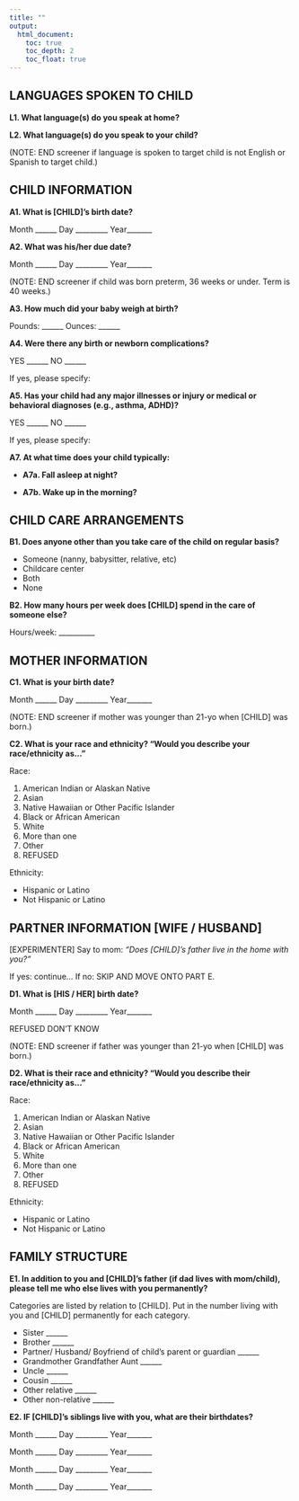 ```yaml
---
title: ""
output:
  html_document:
    toc: true
    toc_depth: 2
    toc_float: true
---
```


## LANGUAGES SPOKEN TO CHILD

**L1. What language(s) do you speak at home?**

**L2. What language(s) do you speak to your child?**

(NOTE: END screener if language is spoken to target child is not English or Spanish to target child.)

## CHILD INFORMATION

**A1. What is [CHILD]’s birth date?**

Month ______   Day _________   Year_______

**A2. What was his/her due date?**

Month ______   Day _________   Year_______	

(NOTE: END screener if child was born preterm, 36 weeks or under. Term is 40 weeks.)

**A3. How much did your baby weigh at birth?**

Pounds: ______              Ounces: ______ 	

**A4. Were there any birth or newborn complications?**

YES ______            NO ______

If yes, please specify:

**A5. Has your child had any major illnesses or injury or medical or behavioral diagnoses (e.g., asthma, ADHD)?**

YES  ______            NO ______

If yes, please specify:

**A7. At what time does your child typically:**

- **A7a. Fall asleep at night?**  	

- **A7b. Wake up in the morning?**

## CHILD CARE ARRANGEMENTS

**B1. Does anyone other than you take care of the child on regular basis?**

- Someone (nanny, babysitter, relative, etc) 
- Childcare center
- Both
- None

**B2. How many hours per week does [CHILD] spend in the care of someone else?**

Hours/week: __________

## MOTHER INFORMATION

**C1. What is your birth date?**

Month ______   Day _________   Year_______

(NOTE: END screener if mother was younger than 21-yo when [CHILD] was born.)

**C2. What is your race and ethnicity? “Would you describe your race/ethnicity as…”**

Race:

1. American Indian or Alaskan Native
2. Asian
3. Native Hawaiian or Other Pacific Islander
4. Black or African American
5. White
6. More than one
7. Other
8. REFUSED

Ethnicity:

- Hispanic or Latino
- Not Hispanic or Latino 

## PARTNER INFORMATION [WIFE / HUSBAND]

[EXPERIMENTER] Say to mom: *“Does [CHILD]’s father live in the home with you?”*

If yes: continue…
If no: SKIP AND MOVE ONTO PART E.

**D1. What is [HIS / HER] birth date?**

Month ______   Day _________   Year_______

REFUSED          DON'T KNOW

(NOTE: END screener if father was younger than 21-yo when [CHILD] was born.)

**D2. What is their race and ethnicity? “Would you describe their race/ethnicity as…”**

Race:

1. American Indian or Alaskan Native
2. Asian
3. Native Hawaiian or Other Pacific Islander
4. Black or African American
5. White
6. More than one
7. Other
8. REFUSED

Ethnicity:

- Hispanic or Latino
- Not Hispanic or Latino 

## FAMILY STRUCTURE

**E1. In addition to you and [CHILD]’s father (if dad lives with mom/child), please tell me who else lives with you permanently?**

Categories are listed by relation to [CHILD]. Put in the number living with you and [CHILD] permanently for each category.

- Sister ______
- Brother ______
- Partner/ Husband/ Boyfriend of child's parent or guardian ______
- Grandmother Grandfather Aunt ______
- Uncle ______
- Cousin ______
- Other relative ______
- Other non-relative ______

**E2. IF [CHILD]’s siblings live with you, what are their birthdates?**

Month ______   Day _________   Year_______

Month ______   Day _________   Year_______

Month ______   Day _________   Year_______

Month ______   Day _________   Year_______
